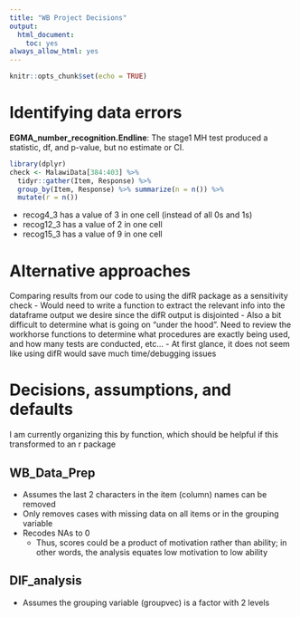 ---
title: "WB Project Decisions"
output:
  html_document:
    toc: yes
always_allow_html: yes
---

```{r setup, include = FALSE}
knitr::opts_chunk$set(echo = TRUE)
```

# Identifying data errors

**EGMA_number_recognition.Endline**: The stage1 MH test produced a statistic, df, and p-value, but no estimate or CI.

```{r data error check}
library(dplyr)
check <- MalawiData[384:403] %>%
  tidyr::gather(Item, Response) %>%
  group_by(Item, Response) %>% summarize(n = n()) %>%
  mutate(r = n())
```

 - recog4_3 has a value of 3 in one cell (instead of all 0s and 1s)
 - recog12_3 has a value of 2 in one cell
 - recog15_3 has a value of 9 in one cell
 

# Alternative approaches

Comparing results from our code to using the difR package as a sensitivity check
 - Would need to write a function to extract the relevant info into the dataframe output we desire since the difR output is disjointed
 - Also a bit difficult to determine what is going on "under the hood". Need to review the workhorse functions to determine what procedures are exactly being used, and how many tests are conducted, etc...
 - At first glance, it does not seem like using difR would save much time/debugging issues 



# Decisions, assumptions, and defaults

I am currently organizing this by function, which should be helpful if this transformed to an r package

## WB_Data_Prep

 - Assumes the last 2 characters in the item (column) names can be removed
 - Only removes cases with missing data on all items or in the grouping variable
 - Recodes NAs to 0
   - Thus, scores could be a product of motivation rather than ability; in other words, the analysis equates low motivation to low ability  



## DIF_analysis

 - Assumes the grouping variable (groupvec) is a factor with 2 levels



